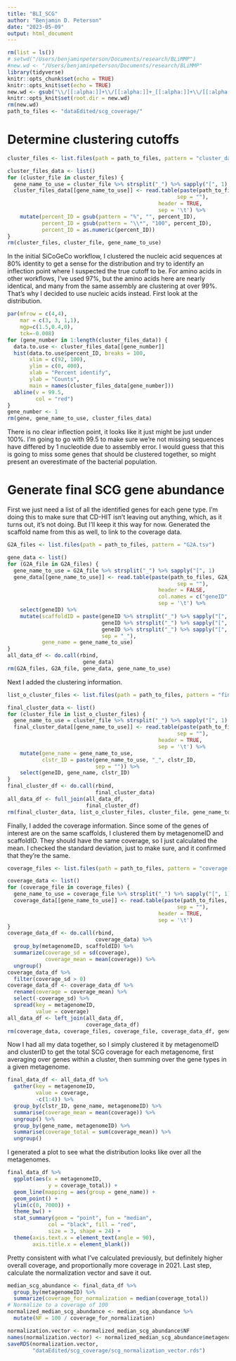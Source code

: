```yaml
---
title: "BLI_SCG"
author: "Benjamin D. Peterson"
date: "2023-05-09"
output: html_document
---
```


```r
rm(list = ls())
# setwd("/Users/benjaminpeterson/Documents/research/BLiMMP")
#new.wd <- "/Users/benjaminpeterson/Documents/research/BLiMMP"
library(tidyverse)
knitr::opts_chunk$set(echo = TRUE)
knitr::opts_knit$set(echo = TRUE)
new.wd <- gsub("\\/[[:alpha:]]+\\/[[:alpha:]]+_[[:alpha:]]+\\/[[:alpha:]]+_[[:alpha:]]+$", "", getwd())
knitr::opts_knit$set(root.dir = new.wd)
rm(new.wd)
path_to_files <- "dataEdited/scg_coverage/"
```

# Determine clustering cutoffs

```r
cluster_files <- list.files(path = path_to_files, pattern = "cluster_data.tsv")

cluster_files_data <- list()
for (cluster_file in cluster_files) {
  gene_name_to_use = cluster_file %>% strsplit("_") %>% sapply("[", 1)
  cluster_files_data[[gene_name_to_use]] <- read.table(paste(path_to_files, cluster_file,
                                                      sep = ""),
                                                header = TRUE,
                                                sep = '\t') %>%
    mutate(percent_ID = gsub(pattern = "%", "", percent_ID),
           percent_ID = gsub(pattern = "\\*", "100", percent_ID),
           percent_ID = as.numeric(percent_ID))
}
rm(cluster_files, cluster_file, gene_name_to_use)
```

In the initial SiCoGeCo workflow, I clustered the nucleic acid sequences at 80% identity to get a sense for the distribution and try to identify an inflection point where I suspected the true cutoff to be.
For amino acids in other workflows, I've used 97%, but the amino acids here are nearly identical, and many from the same assembly are clustering at over 99%.
That's why I decided to use nucleic acids instead.
First look at the distribution.

```r
par(mfrow = c(4,4),
    mar = c(3, 3, 1,1),
    mgp=c(1.5,0.4,0),
    tck=-0.008)
for (gene_number in 1:length(cluster_files_data)) {
  data.to.use <- cluster_files_data[[gene_number]]
  hist(data.to.use$percent_ID, breaks = 100,
       xlim = c(92, 100),
       ylim = c(0, 400),
       xlab = "Percent identify",
       ylab = "Counts",
       main = names(cluster_files_data[gene_number]))
  abline(v = 99.5,
         col = "red")
}
gene_number <- 1
rm(gene, gene_name_to_use, cluster_files_data)
```

There is no clear inflection point, it looks like it just might be just under 100%.
I'm going to go with 99.5 to make sure we're not missing sequences have differed by 1 nucleotide due to assembly error.
I would guess that this is going to miss some genes that should be clustered together, so might present an overestimate of the bacterial population.



# Generate final SCG gene abundance

First we just need a list of all the identified genes for each gene type.
I'm doing this to make sure that CD-HIT isn't leaving out anything, which, as it turns out, it's not doing.
But I'll keep it this way for now.
Generated the scaffold name from this as well, to link to the coverage data.

```r
G2A_files <- list.files(path = path_to_files, pattern = "G2A.tsv")

gene_data <- list()
for (G2A_file in G2A_files) {
  gene_name_to_use = G2A_file %>% strsplit("_") %>% sapply("[", 1)
  gene_data[[gene_name_to_use]] <- read.table(paste(path_to_files, G2A_file,
                                                      sep = ""),
                                                header = FALSE,
                                                col.names = c("geneID", "assemblyID"),
                                                sep = '\t') %>%
    select(geneID) %>%
    mutate(scaffoldID = paste(geneID %>% strsplit("_") %>% sapply("[", 1),
                              geneID %>% strsplit("_") %>% sapply("[", 2),
                              geneID %>% strsplit("_") %>% sapply("[", 3),
                              sep = "_"),
           gene_name = gene_name_to_use)
}
all_data_df <- do.call(rbind,
                        gene_data)
rm(G2A_files, G2A_file, gene_data, gene_name_to_use)
```


Next I added the clustering information.

```r
list_o_cluster_files <- list.files(path = path_to_files, pattern = "finalCluster.tsv")

final_cluster_data <- list()
for (cluster_file in list_o_cluster_files) {
  gene_name_to_use = cluster_file %>% strsplit("_") %>% sapply("[", 1)
  final_cluster_data[[gene_name_to_use]] <- read.table(paste(path_to_files, cluster_file,
                                                      sep = ""),
                                                header = TRUE,
                                                sep = '\t') %>%
    mutate(gene_name = gene_name_to_use,
           clstr_ID = paste(gene_name_to_use, "_", clstr_ID,
                            sep = "")) %>%
    select(geneID, gene_name, clstr_ID)
}
final_cluster_df <- do.call(rbind,
                            final_cluster_data)
all_data_df <- full_join(all_data_df,
                         final_cluster_df)
rm(final_cluster_data, list_o_cluster_files, cluster_file, gene_name_to_use, final_cluster_df)
```

Finally, I added the coverage information.
Since some of the genes of interest are on the same scaffolds, I clustered them by metagenomeID and scaffoldID.
They should have the same coverage, so I just calculated the mean.
I checked the standard deviation, just to make sure, and it confirmed that they're the same.

```r
coverage_files <- list.files(path = path_to_files, pattern = "coverage.tsv")

coverage_data <- list()
for (coverage_file in coverage_files) {
  gene_name_to_use = coverage_file %>% strsplit("_") %>% sapply("[", 1)
  coverage_data[[gene_name_to_use]] <- read.table(paste(path_to_files, coverage_file,
                                                      sep = ""),
                                                header = TRUE,
                                                sep = '\t')
}
coverage_data_df <- do.call(rbind,
                            coverage_data) %>%
  group_by(metagenomeID, scaffoldID) %>%
  summarize(coverage_sd = sd(coverage),
            coverage_mean = mean(coverage)) %>%
  ungroup()
coverage_data_df %>%
  filter(coverage_sd > 0)
coverage_data_df <- coverage_data_df %>%
  rename(coverage = coverage_mean) %>%
  select(-coverage_sd) %>%
  spread(key = metagenomeID,
         value = coverage)
all_data_df <- left_join(all_data_df,
                         coverage_data_df)
rm(coverage_data, coverage_files, coverage_file, coverage_data_df, gene_name_to_use)
```

Now I had all my data together, so I simply clustered it by metagenomeID and clusterID to get the total SCG coverage for each metagenome, first averaging over genes within a cluster, then summing over the gene types in a given metagenome.

```r
final_data_df <- all_data_df %>%
  gather(key = metagenomeID,
         value = coverage,
         -c(1:4)) %>%
  group_by(clstr_ID, gene_name, metagenomeID) %>%
  summarise(coverage_mean = mean(coverage)) %>%
  ungroup() %>%
  group_by(gene_name, metagenomeID) %>%
  summarise(coverage_total = sum(coverage_mean)) %>%
  ungroup()
```

I generated a plot to see what the distribution looks like over all the metagenomes.

```r
final_data_df %>%
  ggplot(aes(x = metagenomeID,
             y = coverage_total)) +
  geom_line(mapping = aes(group = gene_name)) +
  geom_point() +
  ylim(c(0, 7000)) +
  theme_bw() +
  stat_summary(geom = "point", fun = "median",
             col = "black", fill = "red",
             size = 3, shape = 24) +
  theme(axis.text.x = element_text(angle = 90),
        axis.title.x = element_blank())

```

Pretty consistent with what I've calculated previously, but definitely higher overall coverage, and proportionally more coverage in 2021.
Last step, calculate the normalization vector and save it out.

```r
median_scg_abundance <- final_data_df %>%
  group_by(metagenomeID) %>%
  summarize(coverage_for_normalization = median(coverage_total))
# Normalize to a coverage of 100
normalized_median_scg_abundance <- median_scg_abundance %>%
  mutate(NF = 100 / coverage_for_normalization)

normalization.vector <- normalized_median_scg_abundance$NF
names(normalization.vector) <- normalized_median_scg_abundance$metagenomeID
saveRDS(normalization.vector,
        "dataEdited/scg_coverage/scg_normalization_vector.rds")
```

 